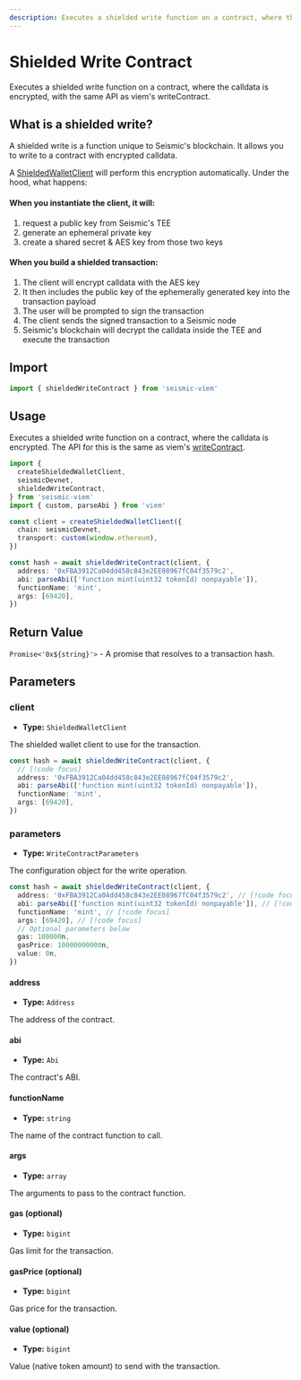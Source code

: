 ```yaml
---
description: Executes a shielded write function on a contract, where the calldata is encrypted, with the same API as viem's writeContract.
---
```


# Shielded Write Contract

Executes a shielded write function on a contract, where the calldata is encrypted, with the same API as viem's writeContract.

## What is a shielded write?

A shielded write is a function unique to Seismic's blockchain. It allows you to write to a contract with encrypted calldata.

A [ShieldedWalletClient](/viem/clients/wallet) will perform this encryption automatically. Under the hood, what happens:

#### When you instantiate the client, it will:

1. request a public key from Seismic's TEE
2. generate an ephemeral private key
3. create a shared secret & AES key from those two keys

#### When you build a shielded transaction:

1. The client will encrypt calldata with the AES key
2. It then includes the public key of the ephemerally generated key into the transaction payload
3. The user will be prompted to sign the transaction
4. The client sends the signed transaction to a Seismic node
5. Seismic's blockchain will decrypt the calldata inside the TEE and execute the transaction

## Import

```ts
import { shieldedWriteContract } from 'seismic-viem'
```

## Usage

Executes a shielded write function on a contract, where the calldata is encrypted. The API for this is the same as viem's [writeContract](https://viem.sh/docs/contract/writeContract).

```ts
import {
  createShieldedWalletClient,
  seismicDevnet,
  shieldedWriteContract,
} from 'seismic-viem'
import { custom, parseAbi } from 'viem'

const client = createShieldedWalletClient({
  chain: seismicDevnet,
  transport: custom(window.ethereum),
})

const hash = await shieldedWriteContract(client, {
  address: '0xFBA3912Ca04dd458c843e2EE08967fC04f3579c2',
  abi: parseAbi(['function mint(uint32 tokenId) nonpayable']),
  functionName: 'mint',
  args: [69420],
})
```

## Return Value

`Promise<'0x${string}'>` - A promise that resolves to a transaction hash.

## Parameters

### client

- **Type:** `ShieldedWalletClient`

The shielded wallet client to use for the transaction.

```ts
const hash = await shieldedWriteContract(client, {
  // [!code focus]
  address: '0xFBA3912Ca04dd458c843e2EE08967fC04f3579c2',
  abi: parseAbi(['function mint(uint32 tokenId) nonpayable']),
  functionName: 'mint',
  args: [69420],
})
```

### parameters

- **Type:** `WriteContractParameters`

The configuration object for the write operation.

```ts
const hash = await shieldedWriteContract(client, {
  address: '0xFBA3912Ca04dd458c843e2EE08967fC04f3579c2', // [!code focus]
  abi: parseAbi(['function mint(uint32 tokenId) nonpayable']), // [!code focus]
  functionName: 'mint', // [!code focus]
  args: [69420], // [!code focus]
  // Optional parameters below
  gas: 100000n,
  gasPrice: 10000000000n,
  value: 0n,
})
```

#### address

- **Type:** `Address`

The address of the contract.

#### abi

- **Type:** `Abi`

The contract's ABI.

#### functionName

- **Type:** `string`

The name of the contract function to call.

#### args

- **Type:** `array`

The arguments to pass to the contract function.

#### gas (optional)

- **Type:** `bigint`

Gas limit for the transaction.

#### gasPrice (optional)

- **Type:** `bigint`

Gas price for the transaction.

#### value (optional)

- **Type:** `bigint`

Value (native token amount) to send with the transaction.
